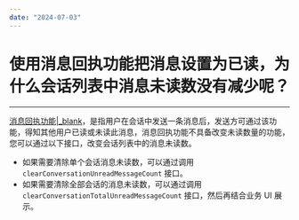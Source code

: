 ```yaml
---
date: "2024-07-03"
---
```

# 使用消息回执功能把消息设置为已读，为什么会话列表中消息未读数没有减少呢？
-----

[消息回执功能\|_blank](https://doc-zh.zego.im/article/16782)，是指用户在会话中发送一条消息后，发送方可通过该功能，得知其他用户已读或未读此消息，消息回执功能不具备改变未读数量的功能，您可以通过以下接口，改变会话列表中的消息未读数。

- 如果需要清除单个会话消息未读数，可以通过调用 `clearConversationUnreadMessageCount` 接口。
- 如果需要清除全部会话的消息未读数，可以通过调用 `clearConversationTotalUnreadMessageCount` 接口，然后再结合业务 UI 展示。